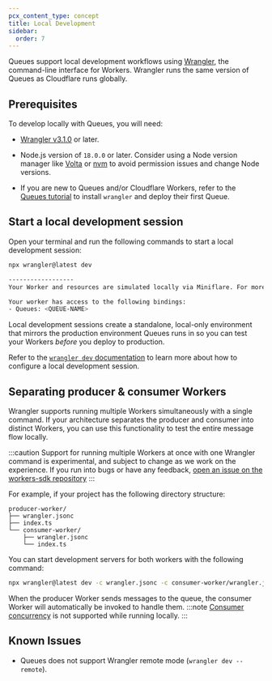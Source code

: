 ```yaml
---
pcx_content_type: concept
title: Local Development
sidebar:
  order: 7
---
```


Queues support local development workflows using [Wrangler](/workers/wrangler/install-and-update/), the command-line interface for Workers. Wrangler runs the same version of Queues as Cloudflare runs globally.

## Prerequisites

To develop locally with Queues, you will need:

- [Wrangler v3.1.0](https://blog.cloudflare.com/wrangler3/) or later.

- Node.js version of `18.0.0` or later. Consider using a Node version manager like [Volta](https://volta.sh/) or [nvm](https://github.com/nvm-sh/nvm) to avoid permission issues and change Node versions.

- If you are new to Queues and/or Cloudflare Workers, refer to the [Queues tutorial](/queues/get-started/) to install `wrangler` and deploy their first Queue.

## Start a local development session

Open your terminal and run the following commands to start a local development session:
```sh
npx wrangler@latest dev
```

```sh output
------------------
Your Worker and resources are simulated locally via Miniflare. For more information, see: https://developers.cloudflare.com/workers/testing/local-development.

Your worker has access to the following bindings:
- Queues: <QUEUE-NAME>
```

Local development sessions create a standalone, local-only environment that mirrors the production environment Queues runs in so you can test your Workers _before_ you deploy to production.

Refer to the [`wrangler dev` documentation](/workers/wrangler/commands/#dev) to learn more about how to configure a local development session.

## Separating producer & consumer Workers
Wrangler supports running multiple Workers simultaneously with a single command. If your architecture separates the producer and consumer into distinct Workers, you can use this functionality to test the entire message flow locally.

:::caution
Support for running multiple Workers at once with one Wrangler command is experimental, and subject to change as we work on the experience. If you run into bugs or have any feedback, [open an issue on the workers-sdk repository](https://github.com/cloudflare/workers-sdk/issues/new)
:::

For example, if your project has the following directory structure: 
```
producer-worker/
├── wrangler.jsonc
├── index.ts
└── consumer-worker/
    ├── wrangler.jsonc
    └── index.ts
```

You can start development servers for both workers with the following command:
```sh
npx wrangler@latest dev -c wrangler.jsonc -c consumer-worker/wrangler.jsonc --persist-to .wrangler/state
```

When the producer Worker sends messages to the queue, the consumer Worker will automatically be invoked to handle them.
:::note
[Consumer concurrency](/queues/configuration/consumer-concurrency/) is not supported while running locally.
:::

## Known Issues
- Queues does not support Wrangler remote mode (`wrangler dev --remote`).
